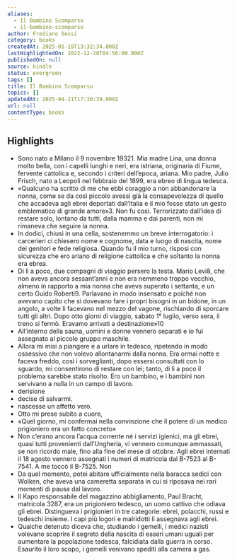 ```yaml
---
aliases:
  - Il Bambino Scomparso
  - il-bambino-scomparso
author: Frediano Sessi
category: books
createdAt: 2025-01-19T13:32:34.000Z
lastHighlightedOn: 2022-12-28T04:56:00.000Z
publishedOn: null
source: kindle
status: evergreen
tags: []
title: Il Bambino Scomparso
topics: []
updatedAt: 2025-04-21T17:30:39.000Z
url: null
contentType: books
---
```

## Highlights

- Sono nato a Milano il 9 novembre 19321. Mia madre Lina, una donna molto bella, con i capelli lunghi e neri, era istriana, originaria di Fiume, fervente cattolica e, secondo i criteri dell’epoca, ariana. Mio padre, Julio Frisch, nato a Leopoli nel febbraio del 1899, era ebreo di lingua tedesca.
- «Qualcuno ha scritto di me che ebbi coraggio a non abbandonare la nonna, come se da così piccolo avessi già la consapevolezza di quello che accadeva agli ebrei deportati dall’Italia e il mio fosse stato un gesto emblematico di grande amore»3. Non fu così. Terrorizzato dall’idea di restare solo, lontano da tutti, dalla mamma e dai parenti, non mi rimaneva che seguire la nonna.
- In dodici, chiusi in una cella, sostenemmo un breve interrogatorio: i carcerieri ci chiesero nome e cognome, data e luogo di nascita, nome dei genitori e fede religiosa. Quando fu il mio turno, risposi con sicurezza che ero ariano di religione cattolica e che soltanto la nonna era ebrea.
- Di lì a poco, due compagni di viaggio persero la testa. Mario Levi8, che non aveva ancora sessant’anni e non era nemmeno troppo vecchio, almeno in rapporto a mia nonna che aveva superato i settanta, e un certo Guido Roberti9. Parlavano in modo insensato e poiché non avevano capito che si dovevano fare i propri bisogni in un bidone, in un angolo, a volte li facevano nel mezzo del vagone, rischiando di sporcare tutti gli altri. Dopo otto giorni di viaggio, sabato 1° luglio, verso sera, il treno si fermò. Eravamo arrivati a destinazione»10
- All’interno della sauna, uomini e donne vennero separati e io fui assegnato al piccolo gruppo maschile.
- Allora mi misi a piangere e a urlare in tedesco, ripetendo in modo ossessivo che non volevo allontanarmi dalla nonna. Era ormai notte e faceva freddo, così i sorveglianti, dopo essersi consultati con lo sguardo, mi consentirono di restare con lei; tanto, di lì a poco il problema sarebbe stato risolto. Ero un bambino, e i bambini non servivano a nulla in un campo di lavoro.
- derisione
- decise di salvarmi.
- nascesse un affetto vero.
- Otto mi prese subito a cuore,
- «Quel giorno, mi confermai nella convinzione che il potere di un medico prigioniero era un fatto concreto»
- Non c’erano ancora l’acqua corrente né i servizi igienici, ma gli ebrei, quasi tutti provenienti dall’Ungheria, vi vennero comunque ammassati, se non ricordo male, fino alla fine del mese di ottobre. Agli ebrei internati il 18 agosto vennero assegnati i numeri di matricola dal B-7523 al B-7541. A me toccò il B-7525. Non
- Da quel momento, potei abitare ufficialmente nella baracca sedici con Wolken, che aveva una cameretta separata in cui si riposava nei rari momenti di pausa dal lavoro.
- Il Kapo responsabile del magazzino abbigliamento, Paul Bracht, matricola 3287, era un prigioniero tedesco, un uomo cattivo che odiava gli ebrei. Distingueva i prigionieri in tre categorie: ebrei, polacchi, russi e tedeschi insieme. I capi più logori e malridotti li assegnava agli ebrei.
- Qualche detenuto diceva che, studiando i gemelli, i medici nazisti volevano scoprire il segreto della nascita di esseri umani uguali per aumentare la popolazione tedesca, falcidiata dalla guerra in corso. Esaurito il loro scopo, i gemelli venivano spediti alla camera a gas.
